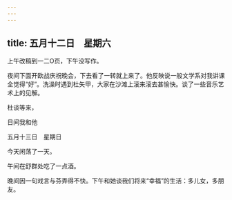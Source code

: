 ```yaml
---
---
---
```

title: 五月十二日　星期六
---




上午改稿到一二O页，下午没写作。

夜间下面开欧战庆祝晚会，下去看了一转就上来了。他反映说一般文学系对我讲课全觉得“好”。洗澡时遇到杜矢甲，大家在沙滩上滚来滚去甚愉快。谈了一些音乐艺术上的见解。

杜谈等来，

日间我和他





五月十三日　星期日


今天闲荡了一天。

午间在舒群处吃了一点酒。

晚间因一句戏言与芬弄得不快。下午和她谈我们将来“幸福”的生活：多儿女，多朋友。